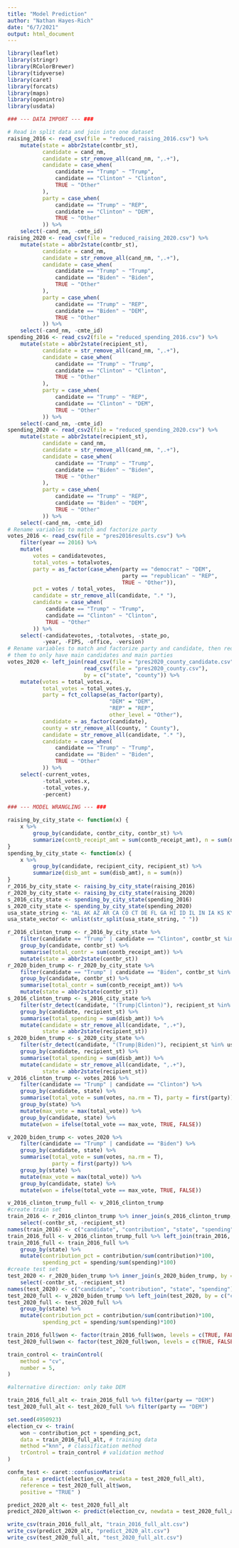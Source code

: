 ```yaml
---
title: "Model Prediction"
author: "Nathan Hayes-Rich"
date: "6/7/2021"
output: html_document
---
```


```r
library(leaflet)
library(stringr)
library(RColorBrewer)
library(tidyverse)
library(caret)
library(forcats)
library(maps)
library(openintro)
library(usdata)
```


```r
### --- DATA IMPORT --- ###

# Read in split data and join into one dataset
raising_2016 <- read_csv(file = "reduced_raising_2016.csv") %>%
    mutate(state = abbr2state(contbr_st),
           candidate = cand_nm,
           candidate = str_remove_all(cand_nm, ",.+"),
           candidate = case_when(
               candidate == "Trump" ~ "Trump",
               candidate == "Clinton" ~ "Clinton",
               TRUE ~ "Other"
           ),
           party = case_when(
               candidate == "Trump" ~ "REP",
               candidate == "Clinton" ~ "DEM",
               TRUE ~ "Other"
           )) %>%
    select(-cand_nm, -cmte_id)
raising_2020 <- read_csv(file = "reduced_raising_2020.csv") %>%
    mutate(state = abbr2state(contbr_st),
           candidate = cand_nm,
           candidate = str_remove_all(cand_nm, ",.+"),
           candidate = case_when(
               candidate == "Trump" ~ "Trump",
               candidate == "Biden" ~ "Biden",
               TRUE ~ "Other"
           ),
           party = case_when(
               candidate == "Trump" ~ "REP",
               candidate == "Biden" ~ "DEM",
               TRUE ~ "Other"
           )) %>%
    select(-cand_nm, -cmte_id)
spending_2016 <- read_csv2(file = "reduced_spending_2016.csv") %>%
    mutate(state = abbr2state(recipient_st),
           candidate = str_remove_all(cand_nm, ",.+"),
           candidate = case_when(
               candidate == "Trump" ~ "Trump",
               candidate == "Clinton" ~ "Clinton",
               TRUE ~ "Other"
           ),
           party = case_when(
               candidate == "Trump" ~ "REP",
               candidate == "Clinton" ~ "DEM",
               TRUE ~ "Other"
           )) %>%
    select(-cand_nm, -cmte_id)
spending_2020 <- read_csv2(file = "reduced_spending_2020.csv") %>%
    mutate(state = abbr2state(recipient_st),
           candidate = cand_nm,
           candidate = str_remove_all(cand_nm, ",.+"),
           candidate = case_when(
               candidate == "Trump" ~ "Trump",
               candidate == "Biden" ~ "Biden",
               TRUE ~ "Other"
           ),
           party = case_when(
               candidate == "Trump" ~ "REP",
               candidate == "Biden" ~ "DEM",
               TRUE ~ "Other"
           )) %>%
    select(-cand_nm, -cmte_id)
# Rename variables to match and factorize party
votes_2016 <- read_csv(file = "pres2016results.csv") %>%
    filter(year == 2016) %>%
    mutate(
        votes = candidatevotes,
        total_votes = totalvotes,
        party = as_factor(case_when(party == "democrat" ~ "DEM",  
                                    party == "republican" ~ "REP",
                                    TRUE ~ "Other")),
        pct = votes / total_votes,
        candidate = str_remove_all(candidate, ".* "),
        candidate = case_when(
            candidate == "Trump" ~ "Trump",
            candidate == "Clinton" ~ "Clinton",
            TRUE ~ "Other"
        )) %>%
    select(-candidatevotes, -totalvotes, -state_po, 
           -year, -FIPS, -office, -version)
# Rename variables to match and factorize party and candidate, then reduce
# them to only have main candidates and main parties
votes_2020 <- left_join(read_csv(file = "pres2020_county_candidate.csv"),
                        read_csv(file = "pres2020_county.csv"),
                        by = c("state", "county")) %>%
    mutate(votes = total_votes.x,
           total_votes = total_votes.y,
           party = fct_collapse(as_factor(party),
                                "DEM" = "DEM",
                                "REP" = "REP",
                                other_level = "Other"),
           candidate = as_factor(candidate),
           county = str_remove_all(county, " County"),
           candidate = str_remove_all(candidate, ".* "),
           candidate = case_when(
               candidate == "Trump" ~ "Trump",
               candidate == "Biden" ~ "Biden",
               TRUE ~ "Other"
           )) %>%
    select(-current_votes, 
           -total_votes.x, 
           -total_votes.y,
           -percent)
```

```r
### --- MODEL WRANGLING --- ###

raising_by_city_state <- function(x) {
    x %>%
        group_by(candidate, contbr_city, contbr_st) %>%
        summarize(contb_receipt_amt = sum(contb_receipt_amt), n = sum(n))
}
spending_by_city_state <- function(x) {
    x %>%
        group_by(candidate, recipient_city, recipient_st) %>%
        summarize(disb_amt = sum(disb_amt), n = sum(n))
}
r_2016_by_city_state <- raising_by_city_state(raising_2016) 
r_2020_by_city_state <- raising_by_city_state(raising_2020) 
s_2016_city_state <- spending_by_city_state(spending_2016)
s_2020_city_state <- spending_by_city_state(spending_2020)
usa_state_string <- "AL AK AZ AR CA CO CT DE FL GA HI ID IL IN IA KS KY LA ME MD MA MI MN MS MO MT NE NV NH NJ NM NY NC ND OH OK OR PA RI SC SD TN TX UT VT VA WA WV WI WY DC"
usa_state_vector <- unlist(str_split(usa_state_string, " "))

r_2016_clinton_trump <- r_2016_by_city_state %>% 
    filter(candidate == "Trump" | candidate == "Clinton", contbr_st %in% usa_state_vector) %>% 
    group_by(candidate, contbr_st) %>% 
    summarise(total_contr = sum(contb_receipt_amt)) %>% 
    mutate(state = abbr2state(contbr_st))
r_2020_biden_trump <- r_2020_by_city_state %>% 
    filter(candidate == "Trump" | candidate == "Biden", contbr_st %in% usa_state_vector) %>% 
    group_by(candidate, contbr_st) %>% 
    summarise(total_contr = sum(contb_receipt_amt)) %>% 
    mutate(state = abbr2state(contbr_st))
s_2016_clinton_trump <- s_2016_city_state %>% 
    filter(str_detect(candidate, "(Trump|Clinton)"), recipient_st %in% usa_state_vector) %>% 
    group_by(candidate, recipient_st) %>% 
    summarise(total_spending = sum(disb_amt)) %>% 
    mutate(candidate = str_remove_all(candidate, ",.+"),
           state = abbr2state(recipient_st))
s_2020_biden_trump <- s_2020_city_state %>% 
    filter(str_detect(candidate, "(Trump|Biden)"), recipient_st %in% usa_state_vector) %>% 
    group_by(candidate, recipient_st) %>% 
    summarise(total_spending = sum(disb_amt)) %>% 
    mutate(candidate = str_remove_all(candidate, ",.+"),
           state = abbr2state(recipient_st))
v_2016_clinton_trump <- votes_2016 %>% 
    filter(candidate == "Trump" | candidate == "Clinton") %>% 
    group_by(candidate, state) %>% 
    summarise(total_vote = sum(votes, na.rm = T), party = first(party)) %>%
    group_by(state) %>% 
    mutate(max_vote = max(total_vote)) %>% 
    group_by(candidate, state) %>% 
    mutate(won = ifelse(total_vote == max_vote, TRUE, FALSE))

v_2020_biden_trump <- votes_2020 %>% 
    filter(candidate == "Trump" | candidate == "Biden") %>% 
    group_by(candidate, state) %>% 
    summarise(total_vote = sum(votes, na.rm = T),
              party = first(party)) %>% 
    group_by(state) %>% 
    mutate(max_vote = max(total_vote)) %>% 
    group_by(candidate, state) %>% 
    mutate(won = ifelse(total_vote == max_vote, TRUE, FALSE))

v_2016_clinton_trump_full <- v_2016_clinton_trump
#create train set
train_2016 <- r_2016_clinton_trump %>% inner_join(s_2016_clinton_trump, by = c("candidate", "state")) %>% 
    select(-contbr_st, -recipient_st)
names(train_2016) <- c("candidate", "contribution", "state", "spending")
train_2016_full <- v_2016_clinton_trump_full %>% left_join(train_2016, by = c("candidate", "state"))
train_2016_full <- train_2016_full %>% 
    group_by(state) %>% 
    mutate(contribution_pct = contribution/sum(contribution)*100,
           spending_pct = spending/sum(spending)*100)
#create test set
test_2020 <- r_2020_biden_trump %>% inner_join(s_2020_biden_trump, by = c("candidate", "state")) %>% 
    select(-contbr_st, -recipient_st)
names(test_2020) <- c("candidate", "contribution", "state", "spending")
test_2020_full <- v_2020_biden_trump %>% left_join(test_2020, by = c("candidate", "state"))
test_2020_full <- test_2020_full %>% 
    group_by(state) %>% 
    mutate(contribution_pct = contribution/sum(contribution)*100,
           spending_pct = spending/sum(spending)*100)

train_2016_full$won <- factor(train_2016_full$won, levels = c(TRUE, FALSE))
test_2020_full$won <- factor(test_2020_full$won, levels = c(TRUE, FALSE))

train_control <- trainControl(
    method = "cv",
    number = 5,
)

#alternative direction: only take DEM

train_2016_full_alt <- train_2016_full %>% filter(party == "DEM")
test_2020_full_alt <- test_2020_full %>% filter(party == "DEM")

set.seed(4950923)
election_cv <- train(
    won ~ contribution_pct + spending_pct,
    data = train_2016_full_alt, # training data
    method ="knn", # classification method
    trControl = train_control # validation method
)

confm_test <- caret::confusionMatrix(
    data = predict(election_cv, newdata = test_2020_full_alt),
    reference = test_2020_full_alt$won,
    positive = "TRUE" )

predict_2020_alt <- test_2020_full_alt
predict_2020_alt$won <- predict(election_cv, newdata = test_2020_full_alt, type = "raw")

write_csv(train_2016_full_alt, "train_2016_full_alt.csv")
write_csv(predict_2020_alt, "predict_2020_alt.csv")
write_csv(test_2020_full_alt, "test_2020_full_alt.csv")

```

